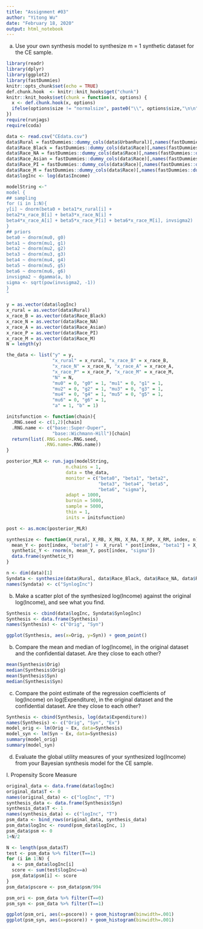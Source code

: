 ```yaml
---
title: "Assignment #03"
author: "Yitong Wu"
date: "February 18, 2020"
output: html_notebook
---
```


(a) Use your own synthesis model to synthesize m = 1 synthetic dataset for the CE sample.
```r
library(readr)
library(dplyr)
library(ggplot2)
library(fastDummies)
knitr::opts_chunk$set(echo = TRUE)
def.chunk.hook  <- knitr::knit_hooks$get("chunk")
knitr::knit_hooks$set(chunk = function(x, options) {
  x <- def.chunk.hook(x, options)
  ifelse(options$size != "normalsize", paste0("\\", options$size,"\n\n", x, "\n\n \\normalsize"), x)
})
require(runjags)
require(coda)
```

```r
data <- read.csv("CEdata.csv")
data$Rural = fastDummies::dummy_cols(data$UrbanRural)[,names(fastDummies::dummy_cols(data$UrbanRural)) == ".data_2"]
data$Race_Black = fastDummies::dummy_cols(data$Race)[,names(fastDummies::dummy_cols(data$Race)) == ".data_2"]
data$Race_NA = fastDummies::dummy_cols(data$Race)[,names(fastDummies::dummy_cols(data$Race)) == ".data_3"]
data$Race_Asian = fastDummies::dummy_cols(data$Race)[,names(fastDummies::dummy_cols(data$Race)) == ".data_4"]
data$Race_PI = fastDummies::dummy_cols(data$Race)[,names(fastDummies::dummy_cols(data$Race)) == ".data_5"]
data$Race_M = fastDummies::dummy_cols(data$Race)[,names(fastDummies::dummy_cols(data$Race)) == ".data_6"]
data$logInc <- log(data$Income)
```

```r
modelString <-"
model {
## sampling
for (i in 1:N){
y[i] ~ dnorm(beta0 + beta1*x_rural[i] +
beta2*x_race_B[i] + beta3*x_race_N[i] +
beta4*x_race_A[i] + beta5*x_race_P[i] + beta6*x_race_M[i], invsigma2)
}
## priors
beta0 ~ dnorm(mu0, g0)
beta1 ~ dnorm(mu1, g1)
beta2 ~ dnorm(mu2, g2)
beta3 ~ dnorm(mu3, g3)
beta4 ~ dnorm(mu4, g4)
beta5 ~ dnorm(mu5, g5)
beta6 ~ dnorm(mu6, g6)
invsigma2 ~ dgamma(a, b)
sigma <- sqrt(pow(invsigma2, -1))
}
"
```

```r
y = as.vector(data$logInc)
x_rural = as.vector(data$Rural)
x_race_B = as.vector(data$Race_Black)
x_race_N = as.vector(data$Race_NA)
x_race_A = as.vector(data$Race_Asian)
x_race_P = as.vector(data$Race_PI)
x_race_M = as.vector(data$Race_M)
N = length(y)  
```

```r
the_data <- list("y" = y, 
                 "x_rural" = x_rural, "x_race_B" = x_race_B,
                 "x_race_N" = x_race_N, "x_race_A" = x_race_A,
                 "x_race_P" = x_race_P, "x_race_M" = x_race_M,
                 "N" = N,
                 "mu0" = 0, "g0" = 1, "mu1" = 0, "g1" = 1,
                 "mu2" = 0, "g2" = 1, "mu3" = 0, "g3" = 1,
                 "mu4" = 0, "g4" = 1, "mu5" = 0, "g5" = 1,
                 "mu6" = 0, "g6" = 1, 
                 "a" = 1, "b" = 1)
```

```r
initsfunction <- function(chain){
  .RNG.seed <- c(1,2)[chain]
  .RNG.name <- c("base::Super-Duper",
                 "base::Wichmann-Hill")[chain]
  return(list(.RNG.seed=.RNG.seed,
              .RNG.name=.RNG.name))
}
```

```r
posterior_MLR <- run.jags(modelString,
                      n.chains = 1,
                      data = the_data,
                      monitor = c("beta0", "beta1", "beta2",
                                  "beta3", "beta4", "beta5",
                                  "beta6", "sigma"),
                      adapt = 1000,
                      burnin = 5000,
                      sample = 5000,
                      thin = 1,
                      inits = initsfunction)
```

```r
post <- as.mcmc(posterior_MLR)
```

```r
synthesize <- function(X_rural, X_RB, X_RN, X_RA, X_RP, X_RM, index, n){
  mean_Y <- post[index, "beta0"] +  X_rural * post[index, "beta1"] + X_RB * post[index, "beta2"] + X_RN * post[index, "beta3"] + X_RA * post[index, "beta4"] + X_RP * post[index, "beta5"] + X_RM * post[index, "beta6"]
  synthetic_Y <- rnorm(n, mean_Y, post[index, "sigma"])
  data.frame(synthetic_Y)
}
```

```r
n <- dim(data)[1]
Syndata <- synthesize(data$Rural, data$Race_Black, data$Race_NA, data$Race_Asian, data$Race_PI, data$Race_M, 1, n)
names(Syndata) <- c("SynlogInc")
```

(b) Make a scatter plot of the synthesized log(Income) against the original log(Income), and see what you find.
```r
Synthesis <- cbind(data$logInc, Syndata$SynlogInc)
Synthesis <- data.frame(Synthesis)
names(Synthesis) <- c("Orig", "Syn")
```

```r
ggplot(Synthesis, aes(x=Orig, y=Syn)) + geom_point()
```

(b) Compare the mean and median of log(Income), in the original dataset and the confidential dataset. Are they close to each other?
```r
mean(Synthesis$Orig)
median(Synthesis$Orig)
mean(Synthesis$Syn)
median(Synthesis$Syn)
```

(c) Compare the point estimate of the regression coefficients of log(Income) on log(Expenditure), in the original dataset and the confidential dataset. Are they close to each other?
```r
Synthesis <- cbind(Synthesis, log(data$Expenditure))
names(Synthesis) <- c("Orig", "Syn", "Ex")
model_orig <- lm(Orig ~ Ex, data=Synthesis)
model_syn <- lm(Syn ~ Ex, data=Synthesis)
summary(model_orig)
summary(model_syn)
```

(d) Evaluate the global utility measures of your synthesized log(Income) from your Bayesian synthesis model for the CE sample.

I. Propensity Score Measure
```r
original_data <- data.frame(data$logInc)
original_data$T <- 0
names(original_data) <- c("logInc", "T")
synthesis_data <- data.frame(Synthesis$Syn)
synthesis_data$T <- 1
names(synthesis_data) <- c("logInc", "T")
psm_data <- bind_rows(original_data, synthesis_data)
psm_data$logInc <- round(psm_data$logInc, 1)
psm_data$psm <- 0
1+N/2
```

```r
N <- length(psm_data$T)
test <- psm_data %>% filter(T==1)
for (i in 1:N) {
  a <- psm_data$logInc[i]
  score <- sum(test$logInc==a)
  psm_data$psm[i] <- score
}
psm_data$pscore <- psm_data$psm/994
```

```r
psm_ori <- psm_data %>% filter(T==0)
psm_syn <- psm_data %>% filter(T==1)
```

```r
ggplot(psm_ori, aes(x=pscore)) + geom_histogram(binwidth=.001)
ggplot(psm_syn, aes(x=pscore)) + geom_histogram(binwidth=.001)
```

